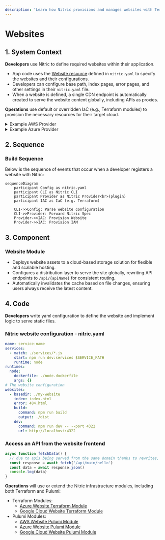 ```yaml
---
description: 'Learn how Nitric provisions and manages websites with Terraform and Pulumi across AWS, GCP, and Azure.'
---
```


# Websites

## 1. System Context

**Developers** use Nitric to define required websites within their application.

- App code uses the [Website resource](/websites) defined in `nitric.yaml` to specify the websites and their configurations.
- Developers can configure base path, index pages, error pages, and other settings in their `nitric.yaml` file.
- When a website is defined, a single CDN endpoint is automatically created to serve the website content globally, including APIs as proxies.

**Operations** use default or overridden IaC (e.g., Terraform modules) to provision the necessary resources for their target cloud.

<details>
  <summary>Example AWS Provider</summary>

- **AWS S3** serves as the storage backend for static files (e.g., HTML, CSS, JS, images).
- **AWS CloudFront** is used to distribute the website globally and serve as a single entry point for the whole application.
- **AWS IAM** providers roles for access to the Website bucket

```mermaid
flowchart TD
    Developer["Developer"]
    NitricUp["nitric up"]
    S3["AWS S3 Bucket"]
    CloudFront["AWS CloudFront"]
    Rewrite["AWS API Gateway"]

    Developer -->|Deploy| NitricUp
    NitricUp -->|Upload Assets| S3
    NitricUp -->|Create CDN| CloudFront
    CloudFront -->|Serve Static Files| S3
    CloudFront -->|Rewrite /api/* to API| Rewrite

classDef default line-height:1;
classDef edgeLabel line-height:2;
```

</details>

<details>
  <summary>Example Azure Provider</summary>
- **Static Website in Azure Blob Storage** serves as the storage backend for static files (e.g., HTML, CSS, JS, images).
- **Azure Front Door** is used to distribute the website globally and serve as a single entry point for the whole application.

```mermaid
flowchart TD
    Developer["Developer"]
    NitricUp["nitric up"]
    Storage["Azure Storage"]
    FrontDoor["Azure Front Door"]
    Rewrite["Azure API Management"]

    Developer -->|Deploy| NitricUp
    NitricUp -->|Upload Assets| Storage
    NitricUp -->|Create CDN| FrontDoor
    FrontDoor -->|Serve Static Files| Storage
    FrontDoor -->|Rewrite /api/* to API| Rewrite

classDef default line-height:1;
classDef edgeLabel line-height:2;
```

</details>

## 2. Sequence

### Build Sequence

Below is the sequence of events that occur when a developer registers a website with Nitric:

```mermaid
sequenceDiagram
    participant Config as nitric.yaml
    participant CLI as Nitric CLI
    participant Provider as Nitric Provider<br>(plugin)
    participant IAC as IaC (e.g. Terraform)

    CLI->>Config: Parse website configuration
    CLI->>Provider: Forward Nitric Spec
    Provider->>IAC: Provision Website
    Provider->>IAC: Provision IAM
```

## 3. Component

### Website Module

- Deploys website assets to a cloud-based storage solution for flexible and scalable hosting.
- Configures a distribution layer to serve the site globally, rewriting API endpoints to `/api/{apiName}` for consistent routing.
- Automatically invalidates the cache based on file changes, ensuring users always receive the latest content.

## 4. Code

**Developers** write yaml configuration to define the website and implement logic to serve static files.

### Nitric website configuration - nitric.yaml

```yaml
name: service-name
services:
  - match: ./services/*.js
    start: npm run dev:services $SERVICE_PATH
    runtime: node
runtimes:
  node:
    dockerfile: ./node.dockerfile
    args: {}
# The website configuration
websites:
  - basedir: ./my-website
    index: index.html
    error: 404.html
    build:
      command: npm run build
      output: ./dist
    dev:
      command: npm run dev -- --port 4322
      url: http://localhost:4322
```

### Access an API from the website frontend

```javascript
async function fetchData() {
  // due to apis being served from the same domain thanks to rewrites, no CORS is required
  const response = await fetch('/api/main/hello')
  const data = await response.json()
  console.log(data)
}
```

**Operations** will use or extend the Nitric infrastructure modules, including both Terraform and Pulumi:

- Terraform Modules:
  - [Azure Website Terraform Module](https://github.com/nitrictech/nitric/blob/main/cloud/azure/deploytf/.nitric/modules/website/main.tf)
  - [Google Cloud Website Terraform Module](https://github.com/nitrictech/nitric/blob/main/cloud/gcp/deploytf/.nitric/modules/website/main.tf)
- Pulumi Modules:
  - [AWS Website Pulumi Module](https://github.com/nitrictech/nitric/blob/main/cloud/aws/deploy/website.go)
  - [Azure Website Pulumi Module](https://github.com/nitrictech/nitric/blob/main/cloud/azure/deploy/website.go)
  - [Google Cloud Website Pulumi Module](https://github.com/nitrictech/nitric/blob/main/cloud/gcp/deploy/website.go)

